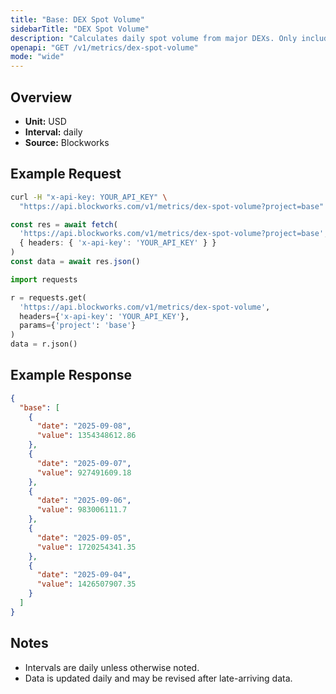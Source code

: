 ```yaml
---
title: "Base: DEX Spot Volume"
sidebarTitle: "DEX Spot Volume"
description: "Calculates daily spot volume from major DEXs. Only includes volumes from fee-paying liquidity pools"
openapi: "GET /v1/metrics/dex-spot-volume"
mode: "wide"
---
```


## Overview

- **Unit:** USD
- **Interval:** daily
- **Source:** Blockworks

## Example Request

<CodeGroup>

```bash cURL
curl -H "x-api-key: YOUR_API_KEY" \
  "https://api.blockworks.com/v1/metrics/dex-spot-volume?project=base"
```

```typescript TypeScript
const res = await fetch(
  'https://api.blockworks.com/v1/metrics/dex-spot-volume?project=base',
  { headers: { 'x-api-key': 'YOUR_API_KEY' } }
)
const data = await res.json()
```

```python Python
import requests

r = requests.get(
  'https://api.blockworks.com/v1/metrics/dex-spot-volume',
  headers={'x-api-key': 'YOUR_API_KEY'},
  params={'project': 'base'}
)
data = r.json()
```

</CodeGroup>

## Example Response

```json
{
  "base": [
    {
      "date": "2025-09-08",
      "value": 1354348612.86
    },
    {
      "date": "2025-09-07",
      "value": 927491609.18
    },
    {
      "date": "2025-09-06",
      "value": 983006111.7
    },
    {
      "date": "2025-09-05",
      "value": 1720254341.35
    },
    {
      "date": "2025-09-04",
      "value": 1426507907.35
    }
  ]
}
```

## Notes
- Intervals are daily unless otherwise noted.
- Data is updated daily and may be revised after late-arriving data.
